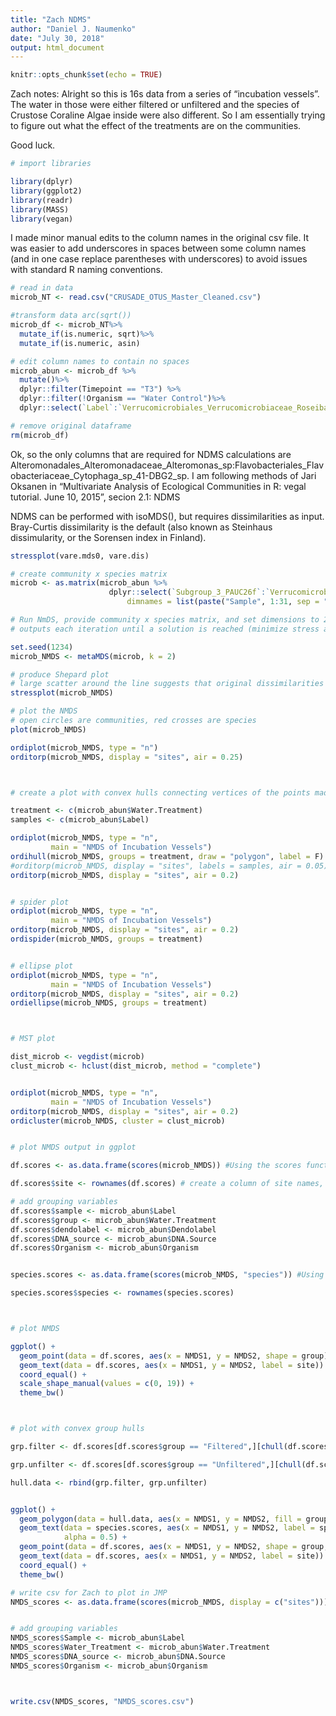 ```yaml
---
title: "Zach NDMS"
author: "Daniel J. Naumenko"
date: "July 30, 2018"
output: html_document
---
```


```r
knitr::opts_chunk$set(echo = TRUE)
```

Zach notes:
Alright so this is 16s data from a series of "incubation vessels". The water in those were either filtered or unfiltered and the species of Crustose Coraline Algae inside were also different. So I am essentially trying to figure out what the effect of the treatments are on the communities.

Good luck.

```r

# import libraries

library(dplyr)
library(ggplot2)
library(readr)
library(MASS)
library(vegan)
```

I made minor manual edits to the column names in the original csv file. It was easier to add underscores in spaces between some column names (and in one case replace parentheses with underscores) to avoid issues with standard R naming conventions.
```r

# read in data
microb_NT <- read.csv("CRUSADE_OTUS_Master_Cleaned.csv")

#transform data arc(sqrt())
microb_df <- microb_NT%>%
  mutate_if(is.numeric, sqrt)%>%
  mutate_if(is.numeric, asin)

# edit column names to contain no spaces
microb_abun <- microb_df %>% 
  mutate()%>%
  dplyr::filter(Timepoint == "T3") %>% 
  dplyr::filter(!Organism == "Water Control")%>%
  dplyr::select(`Label`:`Verrucomicrobiales_Verrucomicrobiaceae_Roseibacillus.sp`)

# remove original dataframe
rm(microb_df)

```

Ok, so the only columns that are required for NDMS calculations are Alteromonadales_Alteromonadaceae_Alteromonas_sp:Flavobacteriales_Flavobacteriaceae_Cytophaga_sp_41-DBG2_sp. I am following methods of Jari Oksanen in "Multivariate Analysis of Ecological Communities in R: vegal tutorial. June 10, 2015", secion 2.1: NDMS

NDMS can be performed with isoMDS(), but requires dissimilarities as input. Bray-Curtis dissimilarity is the default (also known as Steinhaus dissimularity, or the Sorensen index in Finland).


```r

stressplot(vare.mds0, vare.dis)
```




```r


# create community x species matrix
microb <- as.matrix(microb_abun %>% 
                      dplyr::select(`Subgroup_3_PAUC26f`:`Verrucomicrobiales_Verrucomicrobiaceae_Roseibacillus.sp`),
                          dimnames = list(paste("Sample", 1:31, sep = ",")))

# Run NmDS, provide community x species matrix, and set dimensions to 2
# outputs each iteration until a solution is reached (minimize stress after reconfiguration of points in 2D)

set.seed(1234)
microb_NMDS <- metaMDS(microb, k = 2)

# produce Shepard plot
# large scatter around the line suggests that original dissimilarities are not well preserved in the reduced number of dimensions. These look pretty good!
stressplot(microb_NMDS)

# plot the NMDS
# open circles are communities, red crosses are species
plot(microb_NMDS)

ordiplot(microb_NMDS, type = "n")
orditorp(microb_NMDS, display = "sites", air = 0.25)



# create a plot with convex hulls connecting vertices of the points made by a treatment

treatment <- c(microb_abun$Water.Treatment)
samples <- c(microb_abun$Label)

ordiplot(microb_NMDS, type = "n",
         main = "NMDS of Incubation Vessels")
ordihull(microb_NMDS, groups = treatment, draw = "polygon", label = F)
#orditorp(microb_NMDS, display = "sites", labels = samples, air = 0.05)
orditorp(microb_NMDS, display = "sites", air = 0.2)


# spider plot
ordiplot(microb_NMDS, type = "n",
         main = "NMDS of Incubation Vessels")
orditorp(microb_NMDS, display = "sites", air = 0.2)
ordispider(microb_NMDS, groups = treatment)


# ellipse plot
ordiplot(microb_NMDS, type = "n",
         main = "NMDS of Incubation Vessels")
orditorp(microb_NMDS, display = "sites", air = 0.2)
ordiellipse(microb_NMDS, groups = treatment)



# MST plot

dist_microb <- vegdist(microb)
clust_microb <- hclust(dist_microb, method = "complete")


ordiplot(microb_NMDS, type = "n",
         main = "NMDS of Incubation Vessels")
orditorp(microb_NMDS, display = "sites", air = 0.2)
ordicluster(microb_NMDS, cluster = clust_microb)



```


```r
# plot NMDS output in ggplot

df.scores <- as.data.frame(scores(microb_NMDS)) #Using the scores function from vegan to extract the site scores and convert to a data.frame

df.scores$site <- rownames(df.scores) # create a column of site names, from the rownames of data.scores

# add grouping variables
df.scores$sample <- microb_abun$Label
df.scores$group <- microb_abun$Water.Treatment
df.scores$dendolabel <- microb_abun$Dendolabel
df.scores$DNA_source <- microb_abun$DNA.Source
df.scores$Organism <- microb_abun$Organism


species.scores <- as.data.frame(scores(microb_NMDS, "species")) #Using the scores function from vegan to extract the species scores and convert to a data.frame

species.scores$species <- rownames(species.scores)



# plot NMDS

ggplot() +
  geom_point(data = df.scores, aes(x = NMDS1, y = NMDS2, shape = group), alpha = 0.5) +
  geom_text(data = df.scores, aes(x = NMDS1, y = NMDS2, label = site)) +
  coord_equal() +
  scale_shape_manual(values = c(0, 19)) +
  theme_bw()



# plot with convex group hulls

grp.filter <- df.scores[df.scores$group == "Filtered",][chull(df.scores[df.scores$group == "Filtered", c("NMDS1", "NMDS2")]), ] # hull values for filtered group

grp.unfilter <- df.scores[df.scores$group == "Unfiltered",][chull(df.scores[df.scores$group == "Unfiltered", c("NMDS1", "NMDS2")]), ] # hull values for unfiltered group

hull.data <- rbind(grp.filter, grp.unfilter)


ggplot() +
  geom_polygon(data = hull.data, aes(x = NMDS1, y = NMDS2, fill = group, group = group), alpha = 0.3) +
  geom_text(data = species.scores, aes(x = NMDS1, y = NMDS2, label = species),
            alpha = 0.5) +
  geom_point(data = df.scores, aes(x = NMDS1, y = NMDS2, shape = group, colour = group), size = 3) +
  geom_text(data = df.scores, aes(x = NMDS1, y = NMDS2, label = site)) +
  coord_equal() +
  theme_bw()
```



```r

# write csv for Zach to plot in JMP
NMDS_scores <- as.data.frame(scores(microb_NMDS, display = c("sites")))


# add grouping variables
NMDS_scores$Sample <- microb_abun$Label
NMDS_scores$Water_Treatment <- microb_abun$Water.Treatment
NMDS_scores$DNA_source <- microb_abun$DNA.Source
NMDS_scores$Organism <- microb_abun$Organism



write.csv(NMDS_scores, "NMDS_scores.csv")
```

